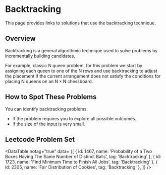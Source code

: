 
# Backtracking

This page provides links to solutions that use the backtracking technique.

## Overview

Backtracking is a general algorithmic technique used to solve problems by incrementally building candidates. 

For example, classic $\text{N}$ queen problem, for this problem we start by assigning each queen to one of the $\text{N}$ rows and use backtracking to adjust the placement if the current arrangement does not satisfy the conditions for placing 
$\text{N}$ queens on an $\text{N} \times \text{N}$ chessboard.


## How to Spot These Problems

You can identify backtracking problems:

- If the problem requires you to explore all possible outcomes.
- If the size of the input is very small.


## Leetcode Problem Set

<DataTable notag="true" data=
{[
	{ id: 1467, name: 'Probability of a Two Boxes Having The Same Number of Distinct Balls', tag: 'Backtracking' },
	{ id: 1723, name: 'Find Minimum Time to Finish All Jobs', tag: 'Backtracking' },
	{ id: 2305, name: 'Fair Distribution of Cookies', tag: 'Backtracking' },
]}
/>